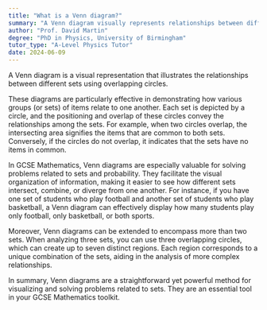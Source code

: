 ```yaml
---
title: "What is a Venn diagram?"
summary: "A Venn diagram visually represents relationships between different sets through overlapping circles, illustrating how the sets intersect and relate to one another."
author: "Prof. David Martin"
degree: "PhD in Physics, University of Birmingham"
tutor_type: "A-Level Physics Tutor"
date: 2024-06-09
---
```


A Venn diagram is a visual representation that illustrates the relationships between different sets using overlapping circles.

These diagrams are particularly effective in demonstrating how various groups (or sets) of items relate to one another. Each set is depicted by a circle, and the positioning and overlap of these circles convey the relationships among the sets. For example, when two circles overlap, the intersecting area signifies the items that are common to both sets. Conversely, if the circles do not overlap, it indicates that the sets have no items in common.

In GCSE Mathematics, Venn diagrams are especially valuable for solving problems related to sets and probability. They facilitate the visual organization of information, making it easier to see how different sets intersect, combine, or diverge from one another. For instance, if you have one set of students who play football and another set of students who play basketball, a Venn diagram can effectively display how many students play only football, only basketball, or both sports.

Moreover, Venn diagrams can be extended to encompass more than two sets. When analyzing three sets, you can use three overlapping circles, which can create up to seven distinct regions. Each region corresponds to a unique combination of the sets, aiding in the analysis of more complex relationships.

In summary, Venn diagrams are a straightforward yet powerful method for visualizing and solving problems related to sets. They are an essential tool in your GCSE Mathematics toolkit.
    